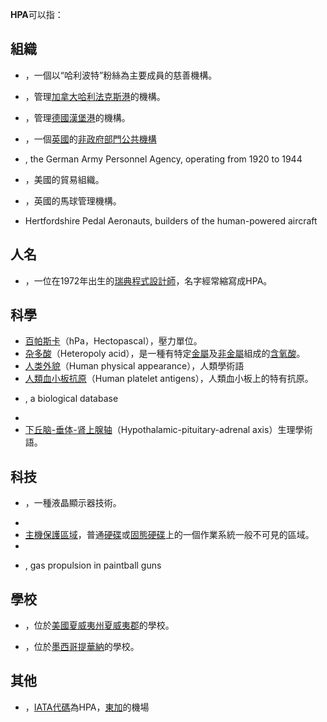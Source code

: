 {{NoteTA
|G1=IT
|1=zh:蒂華納;zh-hans:蒂华纳;zh-hk:蒂華納;zh-tw:提華納;
}}

'''HPA'''可以指：

==組織==
* {{link-en|哈利波特聯盟|Harry Potter Alliance}}，一個以“哈利波特”粉絲為主要成員的慈善機構。
* {{link-en|哈利法克斯港務局|Halifax Port Authority}}，管理[[加拿大|加拿大]][[哈利法克斯港|哈利法克斯港]]的機構。
* {{link-en|漢堡港務局|Hamburg Port Authority}}，管理[[德國|德國]][[漢堡港|漢堡港]]的機構。
* {{link-en|健康保護局 (英國)|Health Protection Agency|英國健康保護局}}，一個[[英國|英國]]的[[非政府部門公共機構|非政府部門公共機構]]
* {{link-en|陸軍人事辦公室|Army Personnel Office}}, the German Army Personnel Agency, operating from 1920 to 1944
* {{link-en|好萊塢郵政聯盟|Hollywood Post Alliance}}，美國的貿易組織。
* {{link-en|赫林漢姆馬球協會|Hurlingham Polo Association}}，英國的馬球管理機構。
* Hertfordshire Pedal Aeronauts, builders of the {{link-en|HPA巨嘴鳥|HPA Toucan}} human-powered aircraft

==人名==
*{{link-en|漢斯·彼得·安文|Hans Peter Anvin}}，一位在1972年出生的[[瑞典|瑞典]][[程式設計師|程式設計師]]，名字經常縮寫成HPA。

==科學==
* [[百帕斯卡|百帕斯卡]]（hPa，Hectopascal），壓力單位。
* [[杂多酸|杂多酸]]（Heteropoly acid），是一種有特定[[金屬|金屬]]及[[非金屬|非金屬]]組成的[[含氧酸|含氧酸]]。
* [[人类外貌|人类外貌]]（Human physical appearance），人類學術語
* [[人類血小板抗原|人類血小板抗原]]（Human platelet antigens），人類血小板上的特有抗原。
* {{link-en|人類蛋白質圖譜|Human Protein Atlas}}, a biological database
* {{link-en|Hydrogen pinch analysis|Hydrogen pinch analysis}}
* [[下丘脑-垂体-肾上腺轴|下丘脑-垂体-肾上腺轴]]（Hypothalamic-pituitary-adrenal axis）生理學術語。

==科技==
*{{link-en|High-Performance Addressing|High-Performance Addressing}}，一種液晶顯示器技術。
*{{link-en|高功率放大器電路|High Power Amplifier}}
*[[主機保護區域|主機保護區域]]，普通[[硬碟|硬碟]]或[[固態硬碟|固態硬碟]]上的一個作業系統一般不可見的區域。
*{{link-en|人力飛機|Human-powered aircraft}}
*{{link-en|高壓空氣|High Pressure Air}}, gas propulsion in paintball guns

==學校==
* {{link-en|夏威夷預備學院|Hawaii Preparatory Academy}}，位於[[美國|美國]][[夏威夷州|夏威夷州]][[夏威夷郡|夏威夷郡]]{{link-en|威美亞 (夏威夷)|Waimea, Hawaii County, Hawaii|威美亞}}的學校。
* {{link-en|墨西哥高地王子學院|Highland Prince Academy de Mexico}}，位於[[墨西哥|墨西哥]][[提華納|提華納]]的學校。

==其他==
* {{link-en|湯加哈島機場|Lifuka Island Airport}}，[[IATA|IATA]][[IATA機場代碼|代碼]]為HPA，[[東加|東加]]的機場

{{disambig|cat=三字拉丁字母縮寫消歧義}}